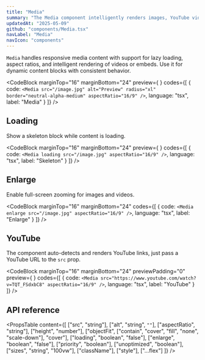 ```yaml
---
title: "Media"
summary: "The Media component intelligently renders images, YouTube videos, or MP4s with optional loading states and fullscreen enlargement support."
updatedAt: "2025-05-09"
github: "components/Media.tsx"
navLabel: "Media"
navIcon: "components"
---
```


`Media` handles responsive media content with support for lazy loading, aspect ratios, and intelligent rendering of videos or embeds. Use it for dynamic content blocks with consistent behavior.

<CodeBlock
  marginTop="16"
  marginBottom="24"
  preview={
    <Media
      src="/images/docs/once-ui/vibe-coding-light.jpg"
      alt="Preview"
      radius="xl"
      border="neutral-alpha-medium"
      aspectRatio="16/9"
    />
  }
  codes={[
    {
      code:
`<Media
    src="/image.jpg"
    alt="Preview"
    radius="xl"
    border="neutral-alpha-medium"
    aspectRatio="16/9"
/>`,
      language: "tsx",
      label: "Media"
    }
  ]}
/>

## Loading

Show a skeleton block while content is loading.

<CodeBlock
  marginTop="16"
  marginBottom="24"
  preview={
    <Media
      loading
      src="/images/docs/once-ui/vibe-coding-light.jpg"
      aspectRatio="16/9"
    />
  }
  codes={[
    {
      code:
`<Media
    loading
    src="/image.jpg"
    aspectRatio="16/9"
/>`,
      language: "tsx",
      label: "Skeleton"
    }
  ]}
/>

## Enlarge

Enable full-screen zooming for images and videos.

<Media
  enlarge
  radius="xl"
  marginTop="16"
  src="/images/docs/once-ui/vibe-coding-light.jpg"
  aspectRatio="16/9"
/>
<CodeBlock
  marginTop="16"
  marginBottom="24"
  codes={[
    {
      code:
`<Media
    enlarge
    src="/image.jpg"
    aspectRatio="16/9"
/>`,
      language: "tsx",
      label: "Enlarge"
    }
  ]}
/>

## YouTube

The component auto-detects and renders YouTube links, just pass a YouTube URL to the `src` prop.

<CodeBlock
  marginTop="16"
  marginBottom="24"
  previewPadding="0"
  preview={
    <Media
      src="https://www.youtube.com/watch?v=TQT_FSdxbC8"
      aspectRatio="16/9"
    />
  }
  codes={[
    {
      code:
`<Media
    src="https://www.youtube.com/watch?v=TQT_FSdxbC8"
    aspectRatio="16/9"
/>`,
      language: "tsx",
      label: "YouTube"
    }
  ]}
/>

## API reference

<PropsTable
  content={[
    ["src", "string"],
    ["alt", "string", `""`],
    ["aspectRatio", "string"],
    ["height", "number"],
    ["objectFit", ["contain", "cover", "fill", "none", "scale-down"], "cover"],
    ["loading", "boolean", "false"],
    ["enlarge", "boolean", "false"],
    ["priority", "boolean"],
    ["unoptimized", "boolean"],
    ["sizes", "string", "100vw"],
    ["className"],
    ["style"],
    ["...flex"]
  ]}
/>
